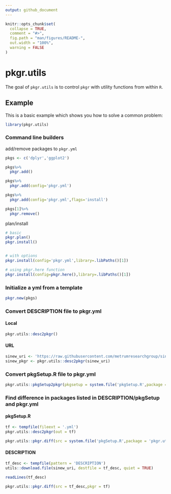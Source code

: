 ```yaml
---
output: github_document
---
```


<!-- README.md is generated from README.Rmd. Please edit that file -->

```r
knitr::opts_chunk$set(
  collapse = TRUE,
  comment = "#>",
  fig.path = "man/figures/README-",
  out.width = "100%",
  warning = FALSE
)
```
# pkgr.utils

<!-- badges: start -->
<!-- badges: end -->

The goal of `pkgr.utils` is to control `pkgr` with utility functions from within `R`.

## Example

This is a basic example which shows you how to solve a common problem:

```r
library(pkgr.utils)
```

### Command line builders

add/remove packages to `pkgr.yml`

```r
pkgs <- c('dplyr','ggplot2')

pkgs%>%
  pkgr.add()

pkgs%>%
  pkgr.add(config='pkgr.yml')

pkgs%>%
  pkgr.add(config='pkgr.yml',flags='install')

pkgs[1]%>%
  pkgr.remove()
```

plan/install

```r
# basic
pkgr.plan()
pkgr.install()


# with options
pkgr.install(config='pkgr.yml',library=.libPaths()[1])

# using pkgr.here function
pkgr.install(config=pkgr.here(),library=.libPaths()[1])

```

### Initialize a yml from a template

```r
pkgr.new(pkgs)
```

### Convert DESCRIPTION file to pkgr.yml

#### Local

```r
pkgr.utils::desc2pkgr()
```

#### URL

```r
sinew_uri <- 'https://raw.githubusercontent.com/metrumresearchgroup/sinew/master/DESCRIPTION'
sinew_pkgr <- pkgr.utils::desc2pkgr(sinew_uri)
```

### Convert pkgSetup.R file to pkgr.yml

```r
pkgr.utils::pkgSetup2pkgr(pkgsetup = system.file('pkgSetup.R',package = 'pkgr.utils'))
```

### Find difference in packages listed in DESCRIPTION/pkgSetup and pkgr.yml

#### pkgSetup.R

```r
tf <- tempfile(fileext = '.yml')
pkgr.utils::desc2pkgr(out = tf)

pkgr.utils::pkgr.diff(src = system.file('pkgSetup.R',package = 'pkgr.utils'),pkgr = tf)
```

#### DESCRIPTION

```r
tf_desc <- tempfile(pattern = 'DESCRIPTION')
utils::download.file(sinew_uri, destfile = tf_desc, quiet = TRUE)

readLines(tf_desc)
```

```r
pkgr.utils::pkgr.diff(src = tf_desc,pkgr = tf)
```
